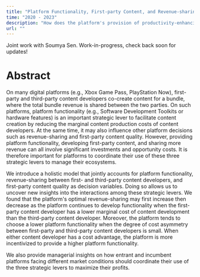 ```yaml
---
title: "Platform Functionality, First-party Content, and Revenue-sharing Strategies"
time: "2020 - 2023"
description: "How does the platform's provision of productivity-enhancing tools to developers affect its revenue-sharing strategies?"
url: ""
---
```


Joint work with Soumya Sen. Work-in-progress, check back soon for updates!

# Abstract

On many digital platforms (e.g., Xbox Game Pass, PlayStation Now), first-party and third-party content developers co-create content for a bundle, where the total bundle revenue is shared between the two parties. On such platforms, platform functionality (e.g., Software Development Toolkits or hardware features) is an important strategic lever to facilitate content creation by reducing the marginal content production costs of content developers. At the same time, it may also influence other platform decisions such as revenue-sharing and first-party content quality. However, providing platform functionality, developing first-party content, and sharing more revenue can all involve significant investments and opportunity costs. It is therefore important for platforms to coordinate their use of these three strategic levers to manage their ecosystems.

We introduce a holistic model that jointly accounts for platform functionality, revenue-sharing between first- and third-party content developers, and first-party content quality as decision variables. Doing so allows us to uncover new insights into the interactions among these strategic levers. We found that the platform's optimal revenue-sharing may first increase then decrease as the platform continues to develop functionality when the first-party content developer has a lower marginal cost of content development than the third-party content developer. Moreover, the platform tends to choose a lower platform functionality when the degree of cost asymmetry between first-party and third-party content developers is small. When either content developer has a cost advantage, the platform is more incentivized to provide a higher platform functionality.

We also provide managerial insights on how entrant and incumbent platforms facing different market conditions should coordinate their use of the three strategic levers to maximize their profits.